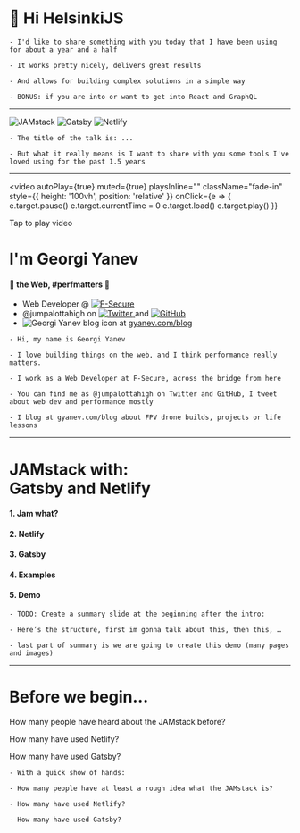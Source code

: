 
<Head>
  <title>JAMstack with Gatsby and Netlify</title>
  <link rel="icon" type="image/x-icon" href="favicon.ico" />
  <meta
    property="og:url"
    content="https://jam-stack-with-gatsby-and-netlify.netlify.com"
  />
  <meta property="og:title" content="JAMstack with Gatsby and Netlify" />
  <meta
    property="og:description"
    content="A talk about JAMstack, Gatsby and Netlify"
  />
  <meta
    property="og:image"
    content="https://blog.georgi-yanev.com/static/getting-started-with-software-development-1-61fe27ec8f41f8d457f91c70f3eee061.png"
  />
  <meta name="twitter:card" content="summary_large_image" />
  <meta name="twitter:site" content="@jumpalottahigh" />
  <meta
    name="twitter:image"
    content="https://blog.georgi-yanev.com/static/getting-started-with-software-development-1-61fe27ec8f41f8d457f91c70f3eee061.png"
  />
  <meta name="twitter:title" content="JAMstack with Gatsby and Netlify" />
  <meta
    name="twitter:description"
    content="A talk about JAMstack, Gatsby and Netlify"
  />
</Head>


# 👋 Hi HelsinkiJS

```notes
- I'd like to share something with you today that I have been using for about a year and a half

- It works pretty nicely, delivers great results

- And allows for building complex solutions in a simple way

- BONUS: if you are into or want to get into React and GraphQL
```

---


<div className="intro-grid">
  <img
    src={require('file-loader!../assets/jam.png')}
    className="jam"
    alt="JAMstack"
  />
  <Appear>
    <img
      src={require('file-loader!../assets/gatsby.svg')}
      className="gatsby"
      alt="Gatsby"
    />
    <img
      src={require('file-loader!../assets/netlify.svg')}
      className="netlify"
      alt="Netlify"
    />
  </Appear>
</div>

```notes
- The title of the talk is: ...

- But what it really means is I want to share with you some tools I've loved using for the past 1.5 years
```

---

<video
  autoPlay={true}
  muted={true}
  playsInline=""
  className="fade-in"
  style={{ height: '100vh', position: 'relative' }}
  onClick={e => {
    e.target.pause()
    e.target.currentTime = 0
    e.target.load()
    e.target.play()
  }}
>
  <source
    src="https://www.georgi-yanev.com/stuck-the-landing.webm"
    type="video/webm"
  />
  Tap to play video
</video>

<div className="box">
  <h1>I'm Georgi Yanev</h1>
  <h4>💜 the Web, #perfmatters 🚀</h4>
  <ul className="intro-self">
    <Appear>
      <li>
        <span className="accent m-x">Web Developer</span> @
        <a href="https://www.f-secure.com/home">
          <img
            className="f-secure"
            src="https://www.f-secure.com/documents/assets/images/logo-f-secure-black.svg"
            alt="F-Secure"
          />
        </a>
      </li>
      <li>
        <span className="accent m-x">@jumpalottahigh</span> on
        <a href="https://twitter.com/jumpalottahigh">
          <img
            src={require('file-loader!../assets/twitter.svg')}
            className="twitter"
            alt="Twitter"
          />
        </a>
        and
        <a href="https://github.com/jumpalottahigh">
          <img
            src={require('file-loader!../assets/github.svg')}
            className="github"
            alt="GitHub"
          />
        </a>
      </li>
      <li>
        <img
          src="https://blog.georgi-yanev.com/static/1936ea7727b408fdfad97f772452f62c/bc04a/logo.png"
          className=""
          alt="Georgi Yanev blog icon"
        />
        <span className="m-x"> at </span>
        <a href="https://gyanev.com/blog">gyanev.com/blog</a>
      </li>
    </Appear>
  </ul>
</div>

```notes
- Hi, my name is Georgi Yanev

- I love building things on the web, and I think performance really matters.

- I work as a Web Developer at F-Secure, across the bridge from here

- You can find me as @jumpalottahigh on Twitter and GitHub, I tweet about web dev and performance mostly

- I blog at gyanev.com/blog about FPV drone builds, projects or life lessons
```

---

# JAMstack with:<br/> Gatsby and Netlify

#### 1. Jam what?

#### 2. Netlify

#### 3. Gatsby

#### 4. Examples

#### 5. Demo

```notes
- TODO: Create a summary slide at the beginning after the intro:

- Here’s the structure, first im gonna talk about this, then this, …

- last part of summary is we are going to create this demo (many pages and images)
```

---

# Before we begin...

<Appear>
  <p>How many people have heard about the JAMstack before?</p>
  <p>How many have used Netlify?</p>
  <p>How many have used Gatsby?</p>
</Appear>

```notes
- With a quick show of hands:

- How many people have at least a rough idea what the JAMstack is?

- How many have used Netlify?

- How many have used Gatsby?
```
